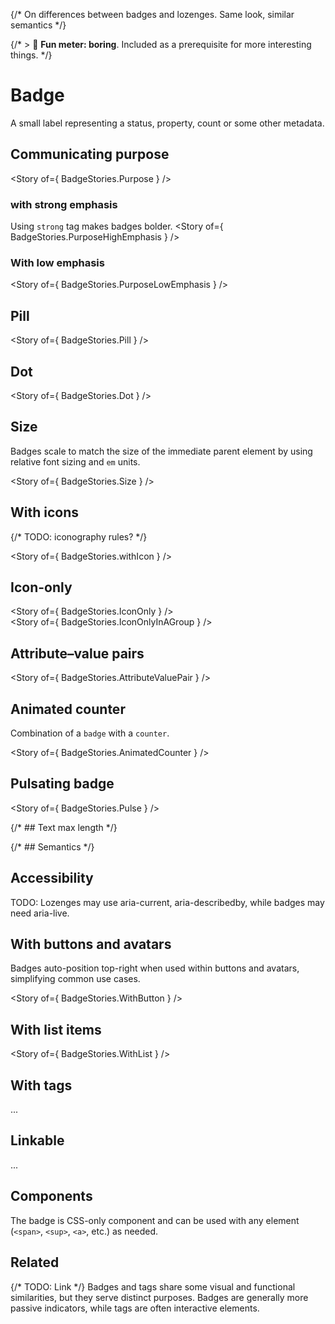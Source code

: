 
<Meta of={BadgeStories} />

{/* On differences between badges and lozenges. Same look, similar semantics */}

{/* > 🥱 **Fun meter: boring**. Included as a prerequisite for more interesting things. */}

# Badge
A small label representing a status, property, count or some other metadata.

<Canvas>
  <Story of={ BadgeStories.Badge } />
</Canvas>

## Communicating purpose

<Story of={ BadgeStories.Purpose } />
<br />
### with strong emphasis
Using `strong` tag makes badges bolder.
<Story of={ BadgeStories.PurposeHighEmphasis } />

### With low emphasis

<Story of={ BadgeStories.PurposeLowEmphasis } />

## Pill

<Story of={ BadgeStories.Pill } />

## Dot

<Story of={ BadgeStories.Dot } />

## Size

Badges scale to match the size of the immediate parent element by using relative font sizing and `em` units.

<Story of={ BadgeStories.Size } />

## With icons

{/* TODO: iconography rules? */}

<Story of={ BadgeStories.withIcon } />

## Icon-only

<Story of={ BadgeStories.IconOnly } />
<br />
<Story of={ BadgeStories.IconOnlyInAGroup } />

## Attribute–value pairs

<Story of={ BadgeStories.AttributeValuePair } />

## Animated counter
Combination of a `badge` with a `counter`.

<Story of={ BadgeStories.AnimatedCounter } />

## Pulsating badge

<Story of={ BadgeStories.Pulse } />

{/* ## Text max length */}

{/* ## Semantics */}

## Accessibility

TODO: Lozenges may use aria-current, aria-describedby, while badges may need aria-live.

## With buttons and avatars

Badges auto-position top-right when used within buttons and avatars, simplifying common use cases.

<Story of={ BadgeStories.WithButton } />

## With list items

<Story of={ BadgeStories.WithList } />

## With tags

...

## Linkable

...

## Components

The badge is CSS-only component and can be used with any element (`<span>`, `<sup>`, `<a>`, etc.) as needed.

## Related
{/* TODO: Link */}
Badges and tags share some visual and functional similarities, but they serve distinct purposes.
Badges are generally more passive indicators, while tags are often interactive elements.